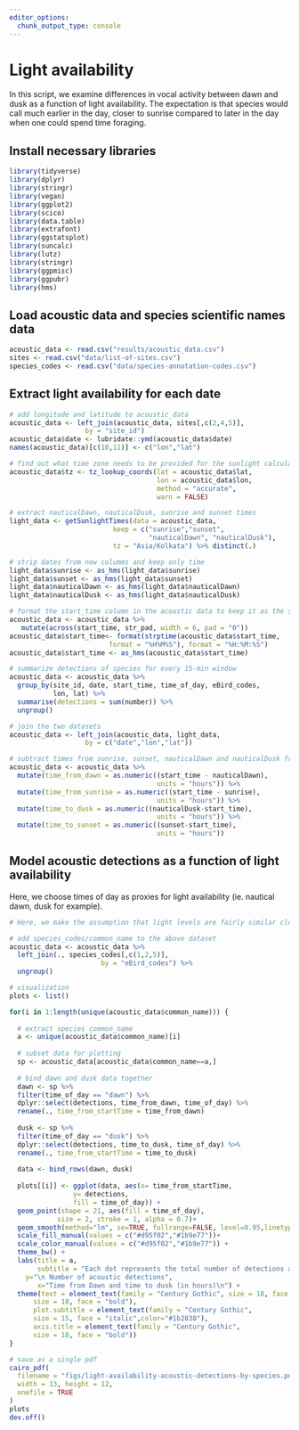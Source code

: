 ```yaml
---
editor_options: 
  chunk_output_type: console
---
```


# Light availability

In this script, we examine differences in vocal activity between dawn and dusk as a function of light availability. The expectation is that species would call much earlier in the day, closer to sunrise compared to later in the day when one could spend time foraging.  

## Install necessary libraries
```r
library(tidyverse)
library(dplyr)
library(stringr)
library(vegan)
library(ggplot2)
library(scico)
library(data.table)
library(extrafont)
library(ggstatsplot)
library(suncalc)
library(lutz)
library(stringr)
library(ggpmisc)
library(ggpubr)
library(hms)
```

## Load acoustic data and species scientific names data
```r
acoustic_data <- read.csv("results/acoustic_data.csv")
sites <- read.csv("data/list-of-sites.csv")
species_codes <- read.csv("data/species-annotation-codes.csv")
```


## Extract light availability for each date
```r
# add longitude and latitude to acoustic_data
acoustic_data <- left_join(acoustic_data, sites[,c(2,4,5)],
                   by = "site_id") 
acoustic_data$date <- lubridate::ymd(acoustic_data$date)
names(acoustic_data)[c(10,11)] <- c("lon","lat")

# find out what time zone needs to be provided for the sunlight calculations
acoustic_data$tz <- tz_lookup_coords(lat = acoustic_data$lat,
                                     lon = acoustic_data$lon,
                                     method = "accurate",
                                     warn = FALSE)

# extract nauticalDawn, nauticalDusk, sunrise and sunset times
light_data <- getSunlightTimes(data = acoustic_data,
                          keep = c("sunrise","sunset",
                                   "nauticalDawn", "nauticalDusk"),
                          tz = "Asia/Kolkata") %>% distinct(.)

# strip dates from new columms and keep only time
light_data$sunrise <- as_hms(light_data$sunrise)
light_data$sunset <- as_hms(light_data$sunset)
light_data$nauticalDawn <- as_hms(light_data$nauticalDawn)
light_data$nauticalDusk <- as_hms(light_data$nauticalDusk)

# format the start_time column in the acoustic data to keep it as the same format as light_data
acoustic_data <- acoustic_data %>%
   mutate(across(start_time, str_pad, width = 6, pad = "0"))
acoustic_data$start_time<- format(strptime(acoustic_data$start_time, 
                         format = "%H%M%S"), format = "%H:%M:%S")
acoustic_data$start_time <- as_hms(acoustic_data$start_time)

# summarize detections of species for every 15-min window
acoustic_data <- acoustic_data %>%
  group_by(site_id, date, start_time, time_of_day, eBird_codes,
           lon, lat) %>%
  summarise(detections = sum(number)) %>%
  ungroup()

# join the two datasets
acoustic_data <- left_join(acoustic_data, light_data,
                   by = c("date","lon","lat"))

# subtract times from sunrise, sunset, nauticalDawn and nauticalDusk from start_time of acoustic detections
acoustic_data <- acoustic_data %>%
  mutate(time_from_dawn = as.numeric((start_time - nauticalDawn), 
                                     units = "hours")) %>%
  mutate(time_from_sunrise = as.numeric((start_time - sunrise), 
                                     units = "hours")) %>%
  mutate(time_to_dusk = as.numeric((nauticalDusk-start_time), 
                                     units = "hours")) %>%
  mutate(time_to_sunset = as.numeric((sunset-start_time), 
                                     units = "hours"))
```

## Model acoustic detections as a function of light availability  

Here, we choose times of day as proxies for light availability (ie. nautical dawn, dusk for example).  

```r
# Here, we make the assumption that light levels are fairly similar closer to dawn and closer to dusk. Hence, we model the number of acoustic detections as a function of time to dusk and time from dawn. 

# add species_codes/common_name to the above dataset
acoustic_data <- acoustic_data %>%
  left_join(., species_codes[,c(1,2,5)], 
                       by = "eBird_codes") %>% 
  ungroup()

# visualization
plots <- list()

for(i in 1:length(unique(acoustic_data$common_name))) {
  
  # extract species common_name
  a <- unique(acoustic_data$common_name)[i]
  
  # subset data for plotting
  sp <- acoustic_data[acoustic_data$common_name==a,]
  
  # bind dawn and dusk data together
  dawn <- sp %>%
  filter(time_of_day == "dawn") %>%
  dplyr::select(detections, time_from_dawn, time_of_day) %>%
  rename(., time_from_startTime = time_from_dawn)
  
  dusk <- sp %>%
  filter(time_of_day == "dusk") %>%
  dplyr::select(detections, time_to_dusk, time_of_day) %>%
  rename(., time_from_startTime = time_to_dusk)
  
  data <- bind_rows(dawn, dusk)
  
  plots[[i]] <- ggplot(data, aes(x= time_from_startTime,
                y= detections,
                fill = time_of_day)) +
  geom_point(shape = 21, aes(fill = time_of_day), 
            size = 2, stroke = 1, alpha = 0.7)+ 
  geom_smooth(method="lm", se=TRUE, fullrange=FALSE, level=0.95,linetype="solid", aes(color = time_of_day)) +
  scale_fill_manual(values = c("#d95f02","#1b9e77"))+
  scale_color_manual(values = c("#d95f02","#1b9e77")) +
  theme_bw() +
  labs(title = a,
       subtitle = "Each dot represents the total number of detections after dawn or before dusk (in hours)",
    y="\n Number of acoustic detections", 
       x="Time from Dawn and time to dusk (in hours)\n") + 
  theme(text = element_text(family = "Century Gothic", size = 18, face = "bold"),plot.title = element_text(family = "Century Gothic",
      size = 18, face = "bold"),
      plot.subtitle = element_text(family = "Century Gothic", 
      size = 15, face = "italic",color="#1b2838"),
      axis.title = element_text(family = "Century Gothic",
      size = 18, face = "bold"))
}

# save as a single pdf
cairo_pdf(
  filename = "figs/light-availability-acoustic-detections-by-species.pdf",
  width = 13, height = 12,
  onefile = TRUE
)
plots
dev.off()
```


